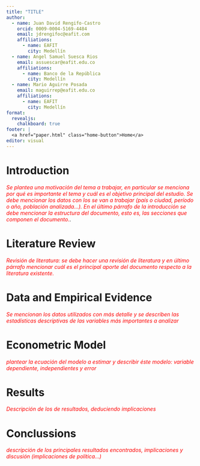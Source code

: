 ```yaml
---
title: "TITLE"
author:
  - name: Juan David Rengifo-Castro
    orcid: 0009-0004-5169-4484
    email: jdrengifoc@eafit.com
    affiliations:
      - name: EAFIT
        city: Medellín
  - name: Angel Samuel Suesca Rios
    email: assuescar@eafit.edu.co
    affiliations:
      - name: Banco de la República
        city: Medellín
  - name: Mario Aguirre Posada
    email: maguirrep@eafit.edu.co
    affiliations:
      - name: EAFIT
        city: Medellín
format: 
  revealjs:
    chalkboard: true
footer: |
  <a href="paper.html" class="home-button">Home</a>
editor: visual
---
```


# Introduction

[*Se plantea una motivación del tema a trabajar, en particular se menciona por qué es importante el tema y cuál es el objetivo principal del estudio. Se debe mencionar los datos con los se van a trabajar (país o ciudad, período o año, población analizada...). En el último párrafo de la introducción se debe mencionar la estructura del documento, esto es, las secciones que componen el documento.*]{style="color:red;"}.

# Literature Review

[*Revisión de literatura: se debe hacer una revisión de literatura y en último párrafo mencionar cuál es el principal aporte del documento respecto a la literatura existente.*]{style="color:red;"}

# Data and Empirical Evidence

[*Se mencionan los datos utilizados con más detalle y se describen las estadísticas descriptivas de las variables más importantes a analizar*]{style="color:red;"}

# Econometric Model

[*plantear la ecuación del modelo a estimar y describir éste modelo: variable dependiente, independientes y error*]{style="color:red;"}

# Results

[*Descripción de los de resultados, deduciendo implicaciones*]{style="color:red;"}

# Conclussions

[*descripción de los principales resultados encontrados, implicaciones y discusión (implicaciones de política...)*]{style="color:red;"}
